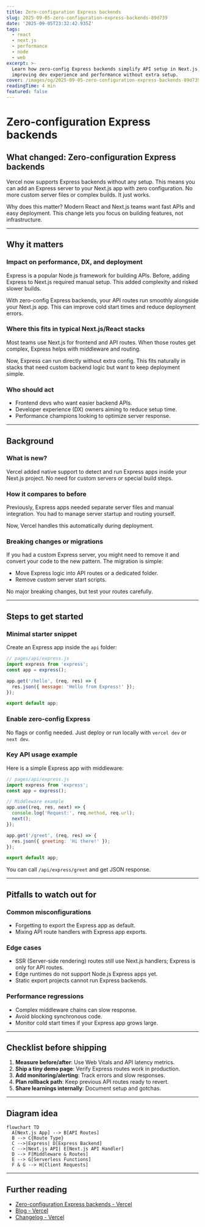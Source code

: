 ```yaml
---
title: Zero-configuration Express backends
slug: 2025-09-05-zero-configuration-express-backends-89d739
date: '2025-09-05T23:32:42.935Z'
tags:
  - react
  - next.js
  - performance
  - node
  - web
excerpt: >-
  Learn how zero-config Express backends simplify API setup in Next.js,
  improving dev experience and performance without extra setup.
cover: /images/og/2025-09-05-zero-configuration-express-backends-89d739.png
readingTime: 4 min
featured: false
---
```

# Zero-configuration Express backends

## What changed: Zero-configuration Express backends

Vercel now supports Express backends without any setup. This means you can add an Express server to your Next.js app with zero configuration. No more custom server files or complex builds. It just works.

Why does this matter? Modern React and Next.js teams want fast APIs and easy deployment. This change lets you focus on building features, not infrastructure.

---

## Why it matters

### Impact on performance, DX, and deployment

Express is a popular Node.js framework for building APIs. Before, adding Express to Next.js required manual setup. This added complexity and risked slower builds.

With zero-config Express backends, your API routes run smoothly alongside your Next.js app. This can improve cold start times and reduce deployment errors.

### Where this fits in typical Next.js/React stacks

Most teams use Next.js for frontend and API routes. When those routes get complex, Express helps with middleware and routing.

Now, Express can run directly without extra config. This fits naturally in stacks that need custom backend logic but want to keep deployment simple.

### Who should act

- Frontend devs who want easier backend APIs.
- Developer experience (DX) owners aiming to reduce setup time.
- Performance champions looking to optimize server response.

---

## Background

### What is new?

Vercel added native support to detect and run Express apps inside your Next.js project. No need for custom servers or special build steps.

### How it compares to before

Previously, Express apps needed separate server files and manual integration. You had to manage server startup and routing yourself.

Now, Vercel handles this automatically during deployment.

### Breaking changes or migrations

If you had a custom Express server, you might need to remove it and convert your code to the new pattern. The migration is simple:

- Move Express logic into API routes or a dedicated folder.
- Remove custom server start scripts.

No major breaking changes, but test your routes carefully.

---

## Steps to get started

### Minimal starter snippet

Create an Express app inside the `api` folder:

```js
// pages/api/express.js
import express from 'express';
const app = express();

app.get('/hello', (req, res) => {
  res.json({ message: 'Hello from Express!' });
});

export default app;
```

### Enable zero-config Express

No flags or config needed. Just deploy or run locally with `vercel dev` or `next dev`.

### Key API usage example

Here is a simple Express app with middleware:

```js
// pages/api/express.js
import express from 'express';
const app = express();

// Middleware example
app.use((req, res, next) => {
  console.log('Request:', req.method, req.url);
  next();
});

app.get('/greet', (req, res) => {
  res.json({ greeting: 'Hi there!' });
});

export default app;
```

You can call `/api/express/greet` and get JSON response.

---

## Pitfalls to watch out for

### Common misconfigurations

- Forgetting to export the Express app as default.
- Mixing API route handlers with Express app exports.

### Edge cases

- SSR (Server-side rendering) routes still use Next.js handlers; Express is only for API routes.
- Edge runtimes do not support Node.js Express apps yet.
- Static export projects cannot run Express backends.

### Performance regressions

- Complex middleware chains can slow response.
- Avoid blocking synchronous code.
- Monitor cold start times if your Express app grows large.

---

## Checklist before shipping

1. **Measure before/after**: Use Web Vitals and API latency metrics.
2. **Ship a tiny demo page**: Verify Express routes work in production.
3. **Add monitoring/alerting**: Track errors and slow responses.
4. **Plan rollback path**: Keep previous API routes ready to revert.
5. **Share learnings internally**: Document setup and gotchas.

---

## Diagram idea

```mermaid
flowchart TD
  A[Next.js App] --> B[API Routes]
  B --> C{Route Type}
  C -->|Express| D[Express Backend]
  C -->|Next.js API| E[Next.js API Handler]
  D --> F[Middleware & Routes]
  E --> G[Serverless Functions]
  F & G --> H[Client Requests]
```

---

## Further reading

- [Zero-configuration Express backends - Vercel](https://vercel.com/changelog/zero-configuration-express-backends)
- [Blog - Vercel](https://vercel.com/blog)
- [Changelog - Vercel](https://vercel.com/changelog)
